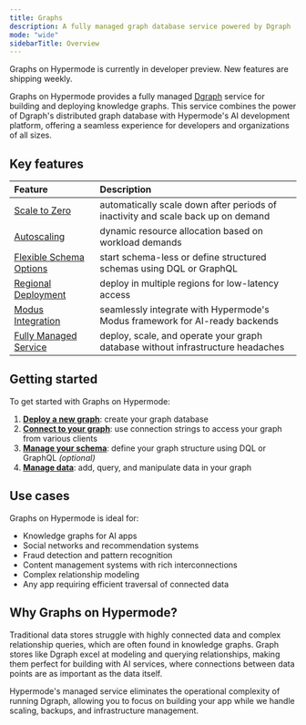 ```yaml
---
title: Graphs
description: A fully managed graph database service powered by Dgraph
mode: "wide"
sidebarTitle: Overview
---
```


<Info>
  Graphs on Hypermode is currently in developer preview. New features are
  shipping weekly.
</Info>

Graphs on Hypermode provides a fully managed [Dgraph](/dgraph) service for
building and deploying knowledge graphs. This service combines the power of
Dgraph's distributed graph database with Hypermode's AI development platform,
offering a seamless experience for developers and organizations of all sizes.

## Key features

| Feature                                                   | Description                                                                      |
| :-------------------------------------------------------- | :------------------------------------------------------------------------------- |
| [Scale to Zero](./manage-graph#scale-to-zero)             | automatically scale down after periods of inactivity and scale back up on demand |
| [Autoscaling](./manage-graph#autoscaling)                 | dynamic resource allocation based on workload demands                            |
| [Flexible Schema Options](./manage-schema)                | start schema-less or define structured schemas using DQL or GraphQL              |
| [Regional Deployment](./manage-graph#region-availability) | deploy in multiple regions for low-latency access                                |
| [Modus Integration](/modus/data-fetching#dgraph)          | seamlessly integrate with Hypermode's Modus framework for AI-ready backends      |
| [Fully Managed Service](./manage-graph)                   | deploy, scale, and operate your graph database without infrastructure headaches  |

## Getting started

To get started with Graphs on Hypermode:

1. **[Deploy a new graph](./deploy)**: create your graph database
2. **[Connect to your graph](./connect)**: use connection strings to access your
   graph from various clients
3. **[Manage your schema](./manage-schema)**: define your graph structure using
   DQL or GraphQL _(optional)_
4. **[Manage data](./manage-data)**: add, query, and manipulate data in your
   graph

## Use cases

Graphs on Hypermode is ideal for:

- Knowledge graphs for AI apps
- Social networks and recommendation systems
- Fraud detection and pattern recognition
- Content management systems with rich interconnections
- Complex relationship modeling
- Any app requiring efficient traversal of connected data

## Why Graphs on Hypermode?

Traditional data stores struggle with highly connected data and complex
relationship queries, which are often found in knowledge graphs. Graph stores
like Dgraph excel at modeling and querying relationships, making them perfect
for building with AI services, where connections between data points are as
important as the data itself.

Hypermode's managed service eliminates the operational complexity of running
Dgraph, allowing you to focus on building your app while we handle scaling,
backups, and infrastructure management.
